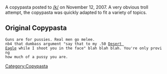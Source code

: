 A copypasta posted to [[/k/]] on November 12, 2007. A very obvious troll attempt, the copypasta was quickly adapted to fit a variety of topics.


== Original Copypasta ==
 Guns are for pussies. Real men go melee.
 nb4 that dumbass argument "say that to my .50 [[/k/#Deagle|Desert Eagle]] while I shoot you in the face" blah blah blah. You're only proving 
 how much of a pussy you are.


[[Category:Copypasta]]